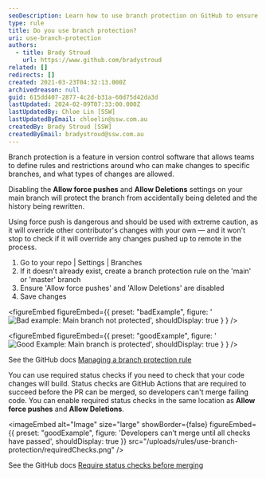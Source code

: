 ```yaml
---
seoDescription: Learn how to use branch protection on GitHub to ensure your main branch remains safe from accidental deletions and force pushes.
type: rule
title: Do you use branch protection?
uri: use-branch-protection
authors:
  - title: Brady Stroud
    url: https://www.github.com/bradystroud
related: []
redirects: []
created: 2021-03-23T04:32:13.000Z
archivedreason: null
guid: 615dd407-2877-4c2d-b31a-60d75d42da3d
lastUpdated: 2024-02-09T07:33:00.000Z
lastUpdatedBy: Chloe Lin [SSW]
lastUpdatedByEmail: chloelin@ssw.com.au
createdBy: Brady Stroud [SSW]
createdByEmail: bradystroud@ssw.com.au
---
```


Branch protection is a feature in version control software that allows teams to define rules and restrictions around who can make changes to specific branches, and what types of changes are allowed.

Disabling the **Allow force pushes** and **Allow Deletions** settings on your main branch will protect the branch from accidentally being deleted and the history being rewritten.

Using force push is dangerous and should be used with extreme caution, as it will override other contributor's changes with your own — and it won't stop to check if it will override any changes pushed up to remote in the process.
1. Go to your repo | Settings | Branches
2. If it doesn't already exist, create a branch protection rule on the 'main' or 'master' branch
3. Ensure 'Allow force pushes' and 'Allow Deletions' are disabled
4. Save changes

<figureEmbed figureEmbed={{
  preset: "badExample",
  figure: '![Bad example: Main branch not protected](bad-unprotected-main-branch.jpg)',
  shouldDisplay: true
} } />


<figureEmbed figureEmbed={{
  preset: "goodExample",
  figure: '![Good Example: Main branch is protected](branchProtection.png)',
  shouldDisplay: true
} } />


See the GitHub docs [Managing a branch protection rule](https://docs.github.com/en/github/administering-a-repository/managing-a-branch-protection-rule)

You can use required status checks if you need to check that your code changes will build. Status checks are GitHub Actions that are required to succeed before the PR can be merged, so developers can't merge failing code. You can enable required status checks in the same location as **Allow force pushes** and **Allow Deletions**.

<imageEmbed
  alt="Image"
  size="large"
  showBorder={false}
  figureEmbed={{
    preset: "goodExample",
    figure: 'Developers can\'t merge until all checks have passed',
    shouldDisplay: true
  }}
  src="/uploads/rules/use-branch-protection/requiredChecks.png"
/>

See the GitHub docs [Require status checks before merging](https://docs.github.com/en/github/administering-a-repository/defining-the-mergeability-of-pull-requests/about-protected-branches#require-status-checks-before-merging)
